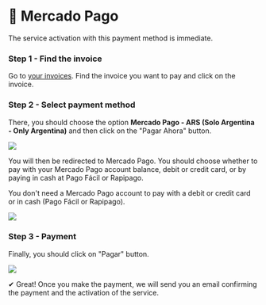 # 🤝 Mercado Pago


<Callout>
The service activation with this payment method is immediate.
</Callout>

<Steps>

### Step 1 - Find the invoice
Go to [your invoices](https://billing.vexyhost.com/clientarea.php?action=invoices). Find the invoice you want to pay and click on the invoice.

### Step 2 - Select payment method
There, you should choose the option **Mercado Pago - ARS (Solo Argentina - Only Argentina)** and then click on the "Pagar Ahora" button.

![](https://i.imgur.com/fIn2PPK.png)

You will then be redirected to Mercado Pago. You should choose whether to pay with your Mercado Pago account balance, debit or credit card, or by paying in cash at Pago Fácil or Rapipago.

<Callout type="info">
You don't need a Mercado Pago account to pay with a debit or credit card or in cash (Pago Fácil or Rapipago).
</Callout>

![](https://i.imgur.com/ZtTOEKe.png)

### Step 3 - Payment
Finally, you should click on "Pagar" button.

![](https://i.imgur.com/sTh6YlN.png)

</Steps>

✔ Great! Once you make the payment, we will send you an email confirming the payment and the activation of the service.
